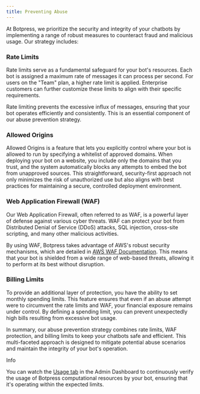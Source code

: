 ```yaml
---
title: Preventing Abuse
---
```


At Botpress, we prioritize the security and integrity of your chatbots by implementing a range of robust measures to counteract fraud and malicious usage. Our strategy includes:

### Rate Limits

Rate limits serve as a fundamental safeguard for your bot's resources. Each bot is assigned a maximum rate of messages it can process per second. For users on the "Team" plan, a higher rate limit is applied. Enterprise customers can further customize these limits to align with their specific requirements.

Rate limiting prevents the excessive influx of messages, ensuring that your bot operates efficiently and consistently. This is an essential component of our abuse prevention strategy.

### Allowed Origins

Allowed Origins is a feature that lets you explicitly control where your bot is allowed to run by specifying a whitelist of approved domains. When deploying your bot on a website, you include only the domains that you trust, and the system automatically blocks any attempts to embed the bot from unapproved sources. This straightforward, security-first approach not only minimizes the risk of unauthorized use but also aligns with best practices for maintaining a secure, controlled deployment environment.

### Web Application Firewall (WAF)

Our Web Application Firewall, often referred to as WAF, is a powerful layer of defense against various cyber threats. WAF can protect your bot from Distributed Denial of Service (DDoS) attacks, SQL injection, cross-site scripting, and many other malicious activities.

By using WAF, Botpress takes advantage of AWS's robust security mechanisms, which are detailed in [AWS WAF Documentation](https://docs.aws.amazon.com/waf/latest/developerguide/ddos-responding.html). This means that your bot is shielded from a wide range of web-based threats, allowing it to perform at its best without disruption.

### Billing Limits

To provide an additional layer of protection, you have the ability to set monthly spending limits. This feature ensures that even if an abuse attempt were to circumvent the rate limits and WAF, your financial exposure remains under control. By defining a spending limit, you can prevent unexpectedly high bills resulting from excessive bot usage.

In summary, our abuse prevention strategy combines rate limits, WAF protection, and billing limits to keep your chatbots safe and efficient. This multi-faceted approach is designed to mitigate potential abuse scenarios and maintain the integrity of your bot's operation.

<Info>
Info

You can watch the [Usage tab](/learn/get-started/dashboard/workspace/usage) in the Admin Dashboard to continuously verify the usage of Botpress computational resources by your bot, ensuring that it's operating within the expected limits.
</Info>
